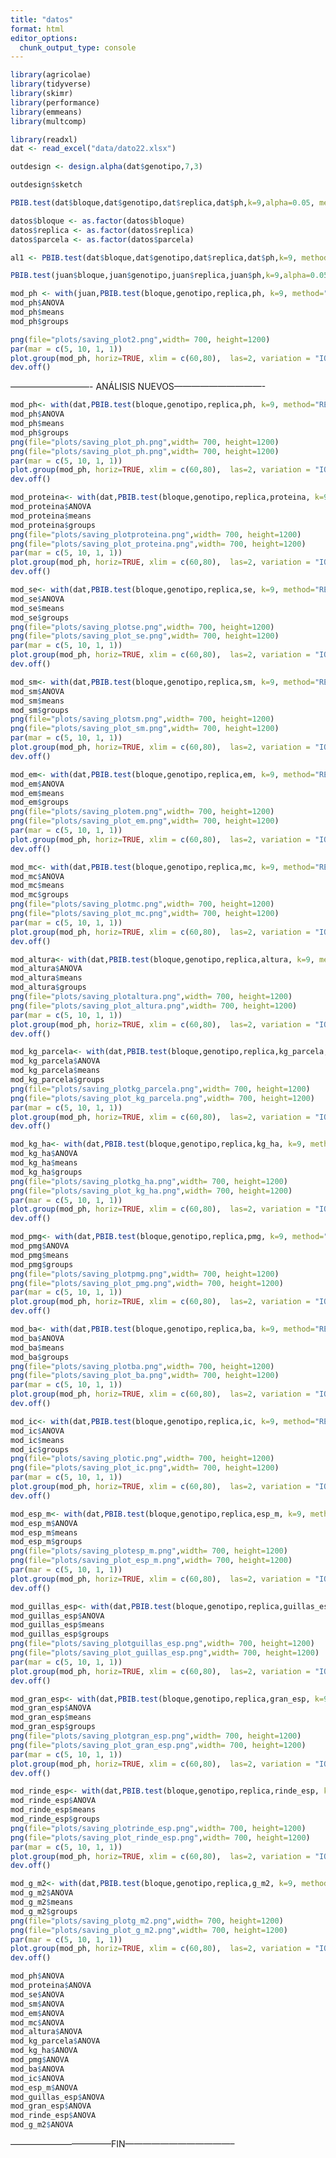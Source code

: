 ```yaml
---
title: "datos"
format: html
editor_options: 
  chunk_output_type: console
---
```




```r
library(agricolae)
library(tidyverse)
library(skimr)
library(performance)
library(emmeans)
library(multcomp)

```

```r
library(readxl)
dat <- read_excel("data/dato22.xlsx")
```

```r
outdesign <- design.alpha(dat$genotipo,7,3)
```

```r
outdesign$sketch
```

```r
PBIB.test(dat$bloque,dat$genotipo,dat$replica,dat$ph,k=9,alpha=0.05, method = c("REML","ML", "VC"), console = TRUE, group = TRUE)
```

```r
datos$bloque <- as.factor(datos$bloque)
datos$replica <- as.factor(datos$replica)
datos$parcela <- as.factor(datos$parcela)
```

```r
al1 <- PBIB.test(dat$bloque,dat$genotipo,dat$replica,dat$ph,k=9, method = "REML", test = "tukey", alpha = 0.05, console = TRUE, group = TRUE )
```

```r
PBIB.test(juan$bloque,juan$genotipo,juan$replica,juan$ph,k=9,alpha=0.05, method = c("REML"), test=c("lsd"), console = TRUE, group = TRUE)
```

```r
mod_ph <- with(juan,PBIB.test(bloque,genotipo,replica,ph, k=9, method="REML"))
mod_ph$ANOVA
mod_ph$means
mod_ph$groups

png(file="plots/saving_plot2.png",width= 700, height=1200)
par(mar = c(5, 10, 1, 1))
plot.group(mod_ph, horiz=TRUE, xlim = c(60,80),  las=2, variation = "IQR", hy=-2, xlab="Peso hectolítrico", main="")
dev.off()
```

---------------------------- ANÁLISIS NUEVOS-------------------------------

```r
mod_ph<- with(dat,PBIB.test(bloque,genotipo,replica,ph, k=9, method="REML"))
mod_ph$ANOVA
mod_ph$means
mod_ph$groups
png(file="plots/saving_plot_ph.png",width= 700, height=1200)
png(file="plots/saving_plot_ph.png",width= 700, height=1200)
par(mar = c(5, 10, 1, 1))
plot.group(mod_ph, horiz=TRUE, xlim = c(60,80),  las=2, variation = "IQR", hy=-2, xlab="Peso hectolítrico, main=")
dev.off()
```

```r
mod_proteina<- with(dat,PBIB.test(bloque,genotipo,replica,proteina, k=9, method="REML"))
mod_proteina$ANOVA
mod_proteina$means
mod_proteina$groups
png(file="plots/saving_plotproteina.png",width= 700, height=1200)
png(file="plots/saving_plot_proteina.png",width= 700, height=1200)
par(mar = c(5, 10, 1, 1))
plot.group(mod_ph, horiz=TRUE, xlim = c(60,80),  las=2, variation = "IQR", hy=-2, xlab="Proteína (%), main=")
dev.off()
```

```r
mod_se<- with(dat,PBIB.test(bloque,genotipo,replica,se, k=9, method="REML"))
mod_se$ANOVA
mod_se$means
mod_se$groups
png(file="plots/saving_plotse.png",width= 700, height=1200)
png(file="plots/saving_plot_se.png",width= 700, height=1200)
par(mar = c(5, 10, 1, 1))
plot.group(mod_ph, horiz=TRUE, xlim = c(60,80),  las=2, variation = "IQR", hy=-2, xlab="Siembra-espigazón (días), main=")
dev.off()
```

```r
mod_sm<- with(dat,PBIB.test(bloque,genotipo,replica,sm, k=9, method="REML"))
mod_sm$ANOVA
mod_sm$means
mod_sm$groups
png(file="plots/saving_plotsm.png",width= 700, height=1200)
png(file="plots/saving_plot_sm.png",width= 700, height=1200)
par(mar = c(5, 10, 1, 1))
plot.group(mod_ph, horiz=TRUE, xlim = c(60,80),  las=2, variation = "IQR", hy=-2, xlab="Siembra-madurez (días), main=")
dev.off()
```

```r
mod_em<- with(dat,PBIB.test(bloque,genotipo,replica,em, k=9, method="REML"))
mod_em$ANOVA
mod_em$means
mod_em$groups
png(file="plots/saving_plotem.png",width= 700, height=1200)
png(file="plots/saving_plot_em.png",width= 700, height=1200)
par(mar = c(5, 10, 1, 1))
plot.group(mod_ph, horiz=TRUE, xlim = c(60,80),  las=2, variation = "IQR", hy=-2, xlab="Espigazón-madurez (días), main=")
dev.off()
```

```r
mod_mc<- with(dat,PBIB.test(bloque,genotipo,replica,mc, k=9, method="REML"))
mod_mc$ANOVA
mod_mc$means
mod_mc$groups
png(file="plots/saving_plotmc.png",width= 700, height=1200)
png(file="plots/saving_plot_mc.png",width= 700, height=1200)
par(mar = c(5, 10, 1, 1))
plot.group(mod_ph, horiz=TRUE, xlim = c(60,80),  las=2, variation = "IQR", hy=-2, xlab="Madurez-cosecha (días), main=")
dev.off()
```

```r
mod_altura<- with(dat,PBIB.test(bloque,genotipo,replica,altura, k=9, method="REML"))
mod_altura$ANOVA
mod_altura$means
mod_altura$groups
png(file="plots/saving_plotaltura.png",width= 700, height=1200)
png(file="plots/saving_plot_altura.png",width= 700, height=1200)
par(mar = c(5, 10, 1, 1))
plot.group(mod_ph, horiz=TRUE, xlim = c(60,80),  las=2, variation = "IQR", hy=-2, xlab="Altura, main=")
dev.off()
```

```r
mod_kg_parcela<- with(dat,PBIB.test(bloque,genotipo,replica,kg_parcela, k=9, method="REML"))
mod_kg_parcela$ANOVA
mod_kg_parcela$means
mod_kg_parcela$groups
png(file="plots/saving_plotkg_parcela.png",width= 700, height=1200)
png(file="plots/saving_plot_kg_parcela.png",width= 700, height=1200)
par(mar = c(5, 10, 1, 1))
plot.group(mod_ph, horiz=TRUE, xlim = c(60,80),  las=2, variation = "IQR", hy=-2, xlab="Rendimiento (kg/parcela), main=")
dev.off()
```

```r
mod_kg_ha<- with(dat,PBIB.test(bloque,genotipo,replica,kg_ha, k=9, method="REML"))
mod_kg_ha$ANOVA
mod_kg_ha$means
mod_kg_ha$groups
png(file="plots/saving_plotkg_ha.png",width= 700, height=1200)
png(file="plots/saving_plot_kg_ha.png",width= 700, height=1200)
par(mar = c(5, 10, 1, 1))
plot.group(mod_ph, horiz=TRUE, xlim = c(60,80),  las=2, variation = "IQR", hy=-2, xlab="Rendimiento (kg/ha), main=")
dev.off()
```

```r
mod_pmg<- with(dat,PBIB.test(bloque,genotipo,replica,pmg, k=9, method="REML"))
mod_pmg$ANOVA
mod_pmg$means
mod_pmg$groups
png(file="plots/saving_plotpmg.png",width= 700, height=1200)
png(file="plots/saving_plot_pmg.png",width= 700, height=1200)
par(mar = c(5, 10, 1, 1))
plot.group(mod_ph, horiz=TRUE, xlim = c(60,80),  las=2, variation = "IQR", hy=-2, xlab="Peso de mil granos, main=")
dev.off()
```

```r
mod_ba<- with(dat,PBIB.test(bloque,genotipo,replica,ba, k=9, method="REML"))
mod_ba$ANOVA
mod_ba$means
mod_ba$groups
png(file="plots/saving_plotba.png",width= 700, height=1200)
png(file="plots/saving_plot_ba.png",width= 700, height=1200)
par(mar = c(5, 10, 1, 1))
plot.group(mod_ph, horiz=TRUE, xlim = c(60,80),  las=2, variation = "IQR", hy=-2, xlab="Biomasa aérea, main=")
dev.off()
```

```r
mod_ic<- with(dat,PBIB.test(bloque,genotipo,replica,ic, k=9, method="REML"))
mod_ic$ANOVA
mod_ic$means
mod_ic$groups
png(file="plots/saving_plotic.png",width= 700, height=1200)
png(file="plots/saving_plot_ic.png",width= 700, height=1200)
par(mar = c(5, 10, 1, 1))
plot.group(mod_ph, horiz=TRUE, xlim = c(60,80),  las=2, variation = "IQR", hy=-2, xlab="Indice de cosecha (%), main=")
dev.off()
```

```r
mod_esp_m<- with(dat,PBIB.test(bloque,genotipo,replica,esp_m, k=9, method="REML"))
mod_esp_m$ANOVA
mod_esp_m$means
mod_esp_m$groups
png(file="plots/saving_plotesp_m.png",width= 700, height=1200)
png(file="plots/saving_plot_esp_m.png",width= 700, height=1200)
par(mar = c(5, 10, 1, 1))
plot.group(mod_ph, horiz=TRUE, xlim = c(60,80),  las=2, variation = "IQR", hy=-2, xlab="Espigas/metro, main=")
dev.off()
```

```r
mod_guillas_esp<- with(dat,PBIB.test(bloque,genotipo,replica,guillas_esp, k=9, method="REML"))
mod_guillas_esp$ANOVA
mod_guillas_esp$means
mod_guillas_esp$groups
png(file="plots/saving_plotguillas_esp.png",width= 700, height=1200)
png(file="plots/saving_plot_guillas_esp.png",width= 700, height=1200)
par(mar = c(5, 10, 1, 1))
plot.group(mod_ph, horiz=TRUE, xlim = c(60,80),  las=2, variation = "IQR", hy=-2, xlab="Espiguillas/espiga, main=")
dev.off()
```

```r
mod_gran_esp<- with(dat,PBIB.test(bloque,genotipo,replica,gran_esp, k=9, method="REML"))
mod_gran_esp$ANOVA
mod_gran_esp$means
mod_gran_esp$groups
png(file="plots/saving_plotgran_esp.png",width= 700, height=1200)
png(file="plots/saving_plot_gran_esp.png",width= 700, height=1200)
par(mar = c(5, 10, 1, 1))
plot.group(mod_ph, horiz=TRUE, xlim = c(60,80),  las=2, variation = "IQR", hy=-2, xlab="Granos/espiga, main=")
dev.off()
```

```r
mod_rinde_esp<- with(dat,PBIB.test(bloque,genotipo,replica,rinde_esp, k=9, method="REML"))
mod_rinde_esp$ANOVA
mod_rinde_esp$means
mod_rinde_esp$groups
png(file="plots/saving_plotrinde_esp.png",width= 700, height=1200)
png(file="plots/saving_plot_rinde_esp.png",width= 700, height=1200)
par(mar = c(5, 10, 1, 1))
plot.group(mod_ph, horiz=TRUE, xlim = c(60,80),  las=2, variation = "IQR", hy=-2, xlab="Rendimiento/ espiga (g), main=")
dev.off()
```

```r
mod_g_m2<- with(dat,PBIB.test(bloque,genotipo,replica,g_m2, k=9, method="REML"))
mod_g_m2$ANOVA
mod_g_m2$means
mod_g_m2$groups
png(file="plots/saving_plotg_m2.png",width= 700, height=1200)
png(file="plots/saving_plot_g_m2.png",width= 700, height=1200)
par(mar = c(5, 10, 1, 1))
plot.group(mod_ph, horiz=TRUE, xlim = c(60,80),  las=2, variation = "IQR", hy=-2, xlab="Granos/m2, main=")
dev.off()
```

```r
mod_ph$ANOVA
mod_proteina$ANOVA
mod_se$ANOVA
mod_sm$ANOVA
mod_em$ANOVA
mod_mc$ANOVA
mod_altura$ANOVA
mod_kg_parcela$ANOVA
mod_kg_ha$ANOVA
mod_pmg$ANOVA
mod_ba$ANOVA
mod_ic$ANOVA
mod_esp_m$ANOVA
mod_guillas_esp$ANOVA
mod_gran_esp$ANOVA
mod_rinde_esp$ANOVA
mod_g_m2$ANOVA
```

-----------------------------------FIN--------------------------------------
